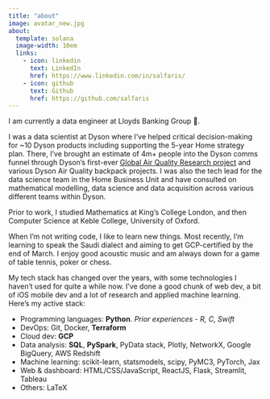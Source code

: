 ```yaml
---
title: "about"
image: avatar_new.jpg
about:
  template: solana
  image-width: 10em
  links:
    - icon: linkedin
      text: LinkedIn
      href: https://www.linkedin.com/in/salfaris/
    - icon: github
      text: Github
      href: https://github.com/salfaris
---
```


I am currently a data engineer at Lloyds Banking Group 🏦.

I was a data scientist at Dyson where I've helped critical decision-making for ~10 Dyson products including supporting the 5-year Home strategy plan. There, I've brought an estimate of 4m+ people into the Dyson comms funnel through Dyson's first-ever [Global Air Quality Research project](https://www.youtube.com/watch?v=PD-x8FiFQ-M) and various Dyson Air Quality backpack projects. I was also the tech lead for the data science team in the Home Business Unit and have consulted on mathematical modelling, data science and data acquisition across various different teams within Dyson.

Prior to work, I studied Mathematics at King's College London, and then Computer Science at Keble College, University of Oxford.

When I'm not writing code, I like to learn new things. Most recently, I'm learning to speak the Saudi dialect and aiming to get GCP-certified by the end of March. I enjoy good acoustic music and am always down for a game of table tennis, poker or chess.

My tech stack has changed over the years, with some technologies I haven't used for quite a while now. I've done a good chunk of web dev, a bit of iOS mobile dev and a lot of research and applied machine learning. Here's my active stack:

- Programming languages: **Python**. _Prior experiences - R, C, Swift_
- DevOps: Git, Docker, **Terraform**
- Cloud dev: **GCP**
- Data analysis: **SQL**, **PySpark**, PyData stack, Plotly, NetworkX, Google BigQuery, AWS Redshift
- Machine learning: scikit-learn, statsmodels, scipy, PyMC3, PyTorch, Jax
- Web & dashboard: HTML/CSS/JavaScript, ReactJS, Flask, Streamlit, Tableau
- Others: LaTeX
